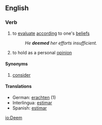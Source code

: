 ==English==

===Verb===
{{en-infl-reg-consonant|deem||}}
# to [[evaluate]] [[according]] to one's [[belief]]s
#:''He '''deemed''' her efforts insufficient.''
# to hold as a personal [[opinion]]

====Synonyms====
# [[consider]]

====Translations====
*German: [[erachten]] (1)
*Interlingua: [[estimar]]
*Spanish: [[estimar]]

[[io:Deem]]